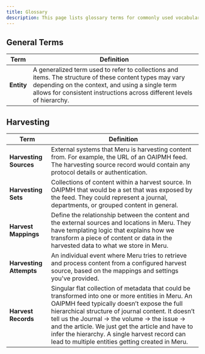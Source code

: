 ```yaml
---
title: Glossary
description: This page lists glossary terms for commonly used vocabulary throughout this documentation.
---
```


## General Terms

| Term | Definition|
|------------|------------------------|
|**Entity** | A generalized term used to refer to collections and items. The structure of these content types may vary depending on the context, and using a single term allows for consistent instructions across different levels of hierarchy. |


## Harvesting

| Term | Definition|
|------------|------------------------|
|**Harvesting Sources** | External systems that Meru is harvesting content from. For example, the URL of an OAIPMH feed. The harvesting source record would contain any protocol details or authentication. |
| **Harvesting Sets** | Collections of content within a harvest source. In OAIPMH that would be a set that was exposed by the feed. They could represent a journal, departments, or grouped content in general.
| **Harvest Mappings** | Define the relationship between the content and the external sources and locations in Meru. They have templating logic that explains how we transform a piece of content or data in the harvested data to what we store in Meru.
| **Harvesting Attempts** | An individual event where Meru tries to retrieve and process content from a configured harvest source, based on the mappings and settings you've provided.
| **Harvest Records** | Singular flat collection of metadata that could be transformed into one or more entities in Meru. An OAIPMH feed typically doesn’t expose the full hierarchical structure of journal content. It doesn’t tell us the Journal → the volume → the issue → and the article. We just get the article and have to infer the hierarchy. A single harvest record can lead to multiple entities getting created in Meru.